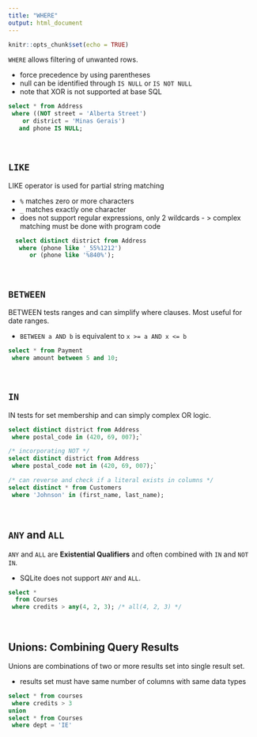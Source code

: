 ```yaml
---
title: "WHERE"
output: html_document
---
```


```r
knitr::opts_chunk$set(echo = TRUE)
```

`WHERE` allows filtering of unwanted rows. 
  
  * force precedence by using parentheses
  * null can be identified through `IS NULL` or `IS NOT NULL`
  * note that XOR is not supported at base SQL

```sql
select * from Address
 where ((NOT street = 'Alberta Street')
    or district = 'Minas Gerais')
   and phone IS NULL;
```

<br>

## `LIKE`

LIKE operator is used for partial string matching

  * `%` matches zero or more characters
  * `_` matches exactly one character
  * does not support regular expressions, only 2 wildcards - > complex matching must be done with program code
  
```sql
  select distinct district from Address
   where (phone like '_55%1212')
      or (phone like '%840%'); 
```

<br>

## `BETWEEN`

BETWEEN tests ranges and can simplify where clauses. Most useful for date ranges. 

* `BETWEEN a AND b` is equivalent to `x >= a AND x <= b`

```sql
select * from Payment
 where amount between 5 and 10;
```

<br>

## `IN`

IN tests for set membership and can simply complex OR logic. 

```sql
select distinct district from Address
 where postal_code in (420, 69, 007);`
```
```sql
/* incorporating NOT */
select distinct district from Address
 where postal_code not in (420, 69, 007);`
```
```sql
/* can reverse and check if a literal exists in columns */
select distinct * from Customers
 where 'Johnson' in (first_name, last_name);
```

<br>

## `ANY` and `ALL`

`ANY` and `ALL` are **Existential Qualifiers** and often combined with `IN` and `NOT IN`. 

* SQLite does not support `ANY` and `ALL`. 

```sql
select *
  from Courses
 where credits > any(4, 2, 3); /* all(4, 2, 3) */
```

<br>

## Unions: Combining Query Results

Unions are combinations of two or more results set into single result set. 

* results set must have same number of columns with same data types

```sql
select * from courses
 where credits > 3
union
select * from Courses 
 where dept = 'IE'
```